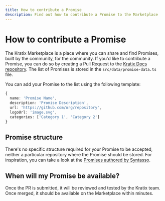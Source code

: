 ```yaml
---
title: How to contribute a Promise
description: Find out how to contribute a Promise to the Marketplace
---
```


# How to contribute a Promise

The Kratix Marketplace is a place where you can share and find Promises, built
by the community, for the community. If you'd like to contribute a Promise, you
can do so by creating a Pull Request to the [Kratix
Docs repository](https://github.com/syntasso/kratix-docs). The list of Promises
is stored in the `src/data/promise-data.ts` file.

You can add your Promise to the list using the following template:

```typescript
{
  name: 'Promise Name',
  description: 'Promise Description',
  url: 'https://github.com/org/repository',
  logoUrl: 'image.svg',
  categories: ['Category 1', 'Category 2']
}
```

## Promise structure

There's no specific structure required for your Promise to be accepted, neither a
particular repository where the Promise should be stored. For inspiration, you can take
a look at the [Promises authored by Syntasso](https://github.com/syntasso/kratix-marketplace).

## When will my Promise be available?

Once the PR is submitted, it will be reviewed and tested by the Kratix team. Once merged,
it should be available on the Marketplace within minutes.
